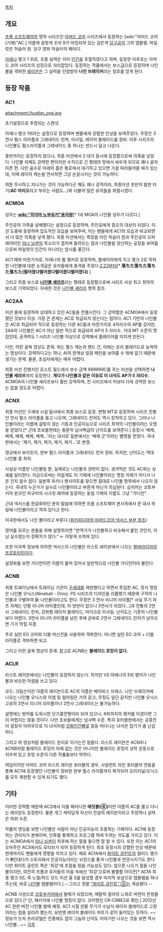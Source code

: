 [[목차]]
== 개요 ==
[[프롬 소프트웨어]]의 명작 시리즈인 [[아머드 코어]] 시리즈에서 등장하는 [wiki:"아머드 코어(기체)"AC.] 이름에 걸맞게 숫자 9가 마킹되어 있는 검은색 [[당구]]공이 그의 엠블렘. 파일럿은 허슬러 원. 당구 영화 허슬러의 패러디.

[[아레나]] 랭크 1 위로, 조종 실력은 이미 [[인간]]을 초월하였다고 하며, 등장한 이후로는 아머드 코어 시리즈의 상징으로 자리잡았다. 등장하는 작품에서는 보스급으로 등장하며 나인볼을 격파한 [[레이븐]]은 그 실력을 인정받아 '''나인 브레이커'''라는 칭호를 얻게 된다.
== 등장 작품 ==
=== AC1 ===
attachment:/hustler_one.jpg

초기설정으로 추정되는 스캔샷.

아레나 랭크 1위라는 설정으로 등장하며 팬들에게 강렬한 인상을 보여주었다. 무장은 3연사 펄스 라이플과 그레네이드 런쳐, 미사일, 레이저 블레이드를 장비. 이후 시리즈의 나인볼도 펄스라이플과 그레네이드 중 하나는 반드시 달고 나온다.

중반까지는 등장하지 않으나, 최종 미션에서 2 대가 동시에 등장함으로써 의혹을 낳았다. 나인볼 자체도 강력한 편이지만 수직으로 긴 형태의 방에서 싸우게 되므로 꽤나 골치아픈 편. 다만 꼼수로 아래의 좁은 통로에서 대기하고 있으면 가끔 따라들어올 때가 있는데, 이때 레이저 캐논을 연사하면 그냥 순살시키는 것이 가능하다.

여튼 무시하고 지나가는 것이 가능하다곤 해도 꽤나 강적이라, 최종미션 초반의 발판 타기('''AC 마리오'''라고 부르는 사람도...)와 더불어 많은 유저들을 좌절시켰다.

=== ACMOA ===
성우는 '''[[wiki:"히야마 노부유키"용자왕]]'''[* 1과 MOA의 나인볼 성우가 다르다.]

주인공의 가족을 살해했다는 설정으로 등장하며, 주인공에게 증오의 대상이 되었다. 미션 도중에 등장하여 압도적인 모습을 보여주며, 이는 팬들에게 AC1의 모습과 비교되면서 더 많은 의혹을 낳게 했다. 최종 미션에서는 죽었을 터인 허슬러 원과 주인공의 오퍼레이터인 [[라나 닐센]]의 목소리가 겹치며 들려오는 점과 나인볼을 양산하는 공장을 보여줌으로써 파일럿이 인간이 아니라는 암시를 풍긴다.

AC1 때와 마찬가지로, 아레나의 톱 랭커로 등장하며, 플레이어에게 지고 랭크 2로 하락한 나인볼에 대한 소개글은 유저들에게 충격을 주었다.[http://www.youtube.com/watch?v=ue0WkiXICSk 2:23부터][* '''落ちた落ちた落ちた落ちた(떨어졌다떨어졌다떨어졌다떨어졌다)''' ]

그리고 최종 보스로 '''[[나인볼 세라프]]'''라는 형태로 등장함으로써 시리즈 사상 최고 최악의 보스로 기억되었다. 자세한 것은 [[나인볼 세라프]] 항목 참조.
=== AC2AA ===
미션 중에 등장하여 상대하고 있던 AC들을 전멸시킨다. 그 강력함은 ACMOA에서 등장했던 것보다 이상. 가장 큰 문제는 AC로 취급되지 않는다는 점이다. AC1 기반의 나인볼은 AC로 취급되어 적으로 등장하는 다른 AC들과 마찬가지로 4자리수의 AP를 갖지만, 2AA의 나인볼은 AC가 아닌 일반 적으로 취급되어 AP가 5 자리수. 거대 MT 수준의 맷집인데, 공격력도 1 시리즈 나인볼 이상으로 강력해서 플레이어를 미치게 만든다.

{{{#!html
<iframe width="420" height="315" src="http://www.youtube.com/embed/8bpvmaKWmps?rel=0" frameborder="0" allowfullscreen></iframe>
}}}
{{{#!html
<iframe width="420" height="315" src="http://www.youtube.com/embed/k82l9ujyrmE?rel=0" frameborder="0" allowfullscreen></iframe>
}}}
다만, 이런 굴욕 영상도 존재. 위는 펄스 캐논과 핸드 건, 아래는 온리 블레이드로 농락하는 영상이다. 강력하다고는 하나, AI의 한계상 일정 패턴을 보여줄 수 밖에 없기 때문에 생기는 문제. 물론, 초심자에게는 매우 어렵다.

최종 미션 진행지인 로스트 필드에서 보수 금액 999999C를 주는 미션을 선택하면 '''나인볼 세라프'''까지 등장한다. '''게다가 나인볼과 같은 이유로 이 녀석도 AP가 5 자리수.''' ACMOA의 나인볼 세라프보다 훨씬 강력하며, 전 시리즈에서 이보다 더욱 강력한 보스는 없을 정도로 어렵다.
=== ACNX ===
최종 미션인 구세대 시설 탐사에서 최종 보스로 등장. 변형 MT로 등장하며 시리즈 전통인 연사 펄스 라이플을 들고 나오며, 그레네이드 런처도 역시 장착하고 있다. 그러나 나인볼이라는 이름에 걸맞지 않는 기동과 인공지능으로 시리즈 최약의 나인볼이라는 오명을 얻었다.[* 근데 초보들한테는 충분히 넘사벽급의 난이도를 보여준다.] 등장시 '배제, 배제, 배제, 배제, 배제...'라는 대사로 일본에서는 '배제 군'이라는 별명을 얻었다. 국내판에서는 '제거, 제거, 제거, 제거, 제거...'로 변경.

{{{#!html
<iframe width="420" height="315" src="http://www.youtube.com/embed/qpSArBCzg5Q?rel=0" frameborder="0" allowfullscreen></iframe>
}}}
영상에서 보이듯이, 완부 펄스 라이플과 그레네이드 런처 장비. 하지만, 난이도는 역대 나인볼 중 최하.

사실상 이름만 나인볼일 뿐, 실제로는 나인볼과 관련이 없다. 생겨먹은 것도 AC와는 상궤를 달리한다. 지금으로써는 아쉽게도 이 기체에 나인볼이라는 명칭 자체가 어디서 나온 건지 알수 없다. 일본쪽 위키나 팬사이트를 찾으면 절대로 나인볼 항목에서 나오지 않는다. 국내의 누군가가 실수로 나인볼이라고 부른게 아닌가 의심된다. 심지어는 코토부키야 원코인 피규어의 시크릿 레어에 등장하는 동일 기체의 이름도 그냥 "가디언".

근데 넥서스를 한글화하던 분의 말씀에 의하면 프롬 소프트웨어 본사측에서 준 대사 파일에 나인볼이라고 적혀 있다고 한다.

미국판에서도 나인 볼이라고 부른다.([http://en.wikipedia.org/wiki/Armored_Core:_Nexus#Gameplay 위키피디아의 아머드코어 넥서스 부분 참조])

영어를 모르는 분들을 위해 설명하자면 "번역가가 나인볼하고 비슷해서 붙인 것인지, 아님 실수였는지 정확치가 않다." ← 이렇게 쓰여져 있다.

또한 미국쪽 정보에 의하면 넥서스의 나인볼은 라스트 레이븐에서 나오는 [[펄버라이저]]의 [[프로토타입]]이다.

설정화를 보면 가디언이란 이름이 붙어 있어서 일반적으로 나인볼 가디언이라 불린다.
=== ACNB ===
최종 트레이닝에서 트레이닝 기관이 [[구세대]]를 재현했다고 하면서 투입한 AC. 정식 명칭은 나인볼 오닉스(Nineball - Onix). PS 시리즈의 디자인을 리폼했기 때문에 구작의 나인볼과 구별하여 新 나인볼이라고도 한다. 무장은 3 연사 리니어 라이플[* 사실 무기 파츠 자체는 단발 리니어 라이플인데, 이 양반이 잡으니 3연사가 되었다...]과 전통의 2연사 그레네이드 런처, 강화형 레이저 블레이드, 마이크로 미사일. 난이도는 기존의 나인볼보다 어렵다. 3연사 리니어 라이플을 날린 후에 곧바로 2연사 그레네이드 런처가 날아오면 기가 막힐 지경.

주로 실탄 EO 코어와 더블 머신건을 사용하여 격파한다. 아니면 실탄 EO 코어 + 더블 라이플로 격파하면 되고.

{{{#!html
<iframe width="420" height="315" src="http://www.youtube.com/embed/AOYJ0ZDG474?rel=0" frameborder="0" allowfullscreen></iframe>
}}}
그리고 이런 굴욕 영상이 존재. 참고로 ACNB는 '''블레이드 호밍이 없다.'''
=== ACLR ===
라스트 레이븐에서는 나인볼이 등장하지 않는다. 하지만 VS 아레나의 5위 랭커가 나인볼과 비슷한 어셈을 쓰고 있다.

{{{#!html
<iframe width="420" height="315" src="http://www.youtube.com/embed/KvqZ2XBHuxs?rel=0" frameborder="0" allowfullscreen></iframe>
}}}
코드: 크림슨이란 이름의 레이븐으로 AC의 이름은 베이비스 브레스. 나인 브레이커에 나오는 나인볼 오닉스와 어셈 및 컬러링은 거의 같고, 무장도 일단 같지만 나인볼 오닉스 고유의 3연사 리니어 라이플이나 2연사 그레네이드는 불가능하다.

설명에는 방어를 도외시한 단기결전형이라 되어 있으나, 6위까지의 랭커를 이겼다면 그리 어렵지는 않을 것이다. 다만 초보들에게는 넘사벽 수준. 특히 포터블판에서는 공중전이 굉장히 어려우므로 이 녀석처럼 [[강화인간]]빨로 둥둥 떠다니는 녀석은 잡기가 좀 난감하다.

그리고 위 영상처럼 블레이드 온리로 이기는건 힘들다. 라스트 레이븐은 ACNX나 ACNB처럼 블레이드 호밍이 아예 없는 것은 아니지만 블레이드 호밍이 상하 운동으로 치우져 있고 호밍 수준이 다른 작품들보다 약하다.

여담이지만 아머드 코어 라스트 레이븐 포터블의 경우, 사일런트 라인 포터블의 연동을 통해 AC1에 등장했던 나인볼이 장비한 완부 펄스 라이플까지 복각되어 오리지널/오닉스를 모두 재현할 수 있게 되기도 했다.
== 기타 ==
이러한 강력함 때문에 AC2에서 이를 패러디한 '''에잇볼(⑧)'''이란 이름의 AC를 몰고 다니는 레이븐도 등장한다. 물론 개그 캐릭답게 자신이 전설의 레이븐이라고 주장하나 실력은 하위 수준.

작품의 엔딩을 보면 나인볼은 사람이 아닌 인공지능이 조종하는 기체이다. AC1에 등장하는 관리자가 본체이며, 인류를 통제하고 프로그램 하에 두려는 의도를 가지고 있다. 이는 ACMOA에서 [[라나 닐센]]이 최후에 하는 말을 들으면 잘 알 수 있다. 또한 이는 AC1의 오마주인 AC3에서도 모티브가 되어 등장하게 된다. 최초 등장시의 강렬한 인상 때문에 현재까지도 팬들에게 영향을 끼치고 있다. 예로 ACfA에서 [[화이트 글린트]]의 컬러드 랭크가 '''9'''인데다가 스토리에서 인공지능이라는 뉘앙스를 풍겨 나인볼과 연관시키기도 한다. 다만 화이트 글린트 쪽은 '최강'에 초점을 뒀을 가능성도 있다. 앞으론 나오기 힘들 나인볼이지만, 여전히 프롬과 유저들의 마음 속에선 '최강'으로써 불멸할 아이콘[* ACfA 최종 랭크 SS, 즉 노멀/하드 모드 미션 올 S를 달성할 경우 마지막 보상으로 엠블렘을 하나 주는데, 바로 [[나인볼]] 엠블렘이다.].--그리고 정말 [["화이트 글린트" ⑨]]는 계승됐다.--

ACNB 사양으로 [[코토부키야]]에서 발매가 되었으며, 메탈릭 컬러의 느와르 버젼이 한정품으로 있다.[* 단, 패키지에 나인볼 명칭이 없다. 코어명인 CR-C98E2로 확인.] 
2012년 AC 원판 버전 나인볼 발매 예정. AC1 시절 왼팔 무기가 수납식 레이저 블레이드로 고정이라는 점을 살리려 했는지, 요번엔 레이저 블레이드 파트가 같이 들어있는 듯하다. ~~정보가 뜨자 프라모델은 안중에도 없이 그놈의 난이도 이야기만 나오는 것을 보면 역시 나인볼...~~
[[각주]]
